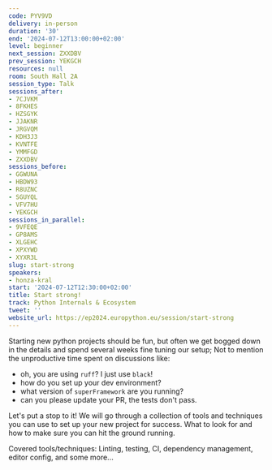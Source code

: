 ```yaml
---
code: PYV9VD
delivery: in-person
duration: '30'
end: '2024-07-12T13:00:00+02:00'
level: beginner
next_session: ZXXDBV
prev_session: YEKGCH
resources: null
room: South Hall 2A
session_type: Talk
sessions_after:
- 7CJVKM
- 8FKHES
- HZSGYK
- JJAKNR
- JRGVQM
- KDH3J3
- KVNTFE
- YMMFGD
- ZXXDBV
sessions_before:
- GGWUNA
- HBDW93
- R8UZNC
- SGUYQL
- VFV7HU
- YEKGCH
sessions_in_parallel:
- 9VFEQE
- GP8AMS
- XLGEHC
- XPXYWD
- XYXR3L
slug: start-strong
speakers:
- honza-kral
start: '2024-07-12T12:30:00+02:00'
title: Start strong!
track: Python Internals & Ecosystem
tweet: ''
website_url: https://ep2024.europython.eu/session/start-strong
---
```


Starting new python projects should be fun, but often we get bogged down in the details and spend several weeks fine tuning our setup; Not to mention the unproductive time spent on discussions like:

* oh, you are using `ruff`? I just use `black`!
* how do you set up your dev environment?
* what version of `superFramework` are you running?
* can you please update your PR, the tests don't pass.

Let's put a stop to it! We will go through a collection of tools and techniques you can use to set up your new project for success. What to look for and how to make sure you can hit the ground running.

Covered tools/techniques:
Linting, testing, CI, dependency management, editor config, and some more...